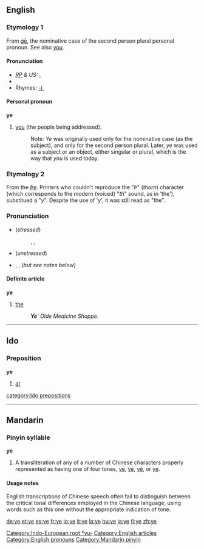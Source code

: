 ==English==
{{rank|sort|town|dark|437|ye|common|subject|can't}}

===Etymology 1===
From {{OE.}} [[ge#Old English|ġē]], the nominative case of the second person plural personal pronoun.  See also [[you]]. [[Category:Indo-European root *yu-]]

====Pronunciation====
* ''[[RP]] & US:'' {{IPA|/jiː/}}, {{SAMPA|/ji:/}}
* {{audio|en-us-ye.ogg|Audio (US)}}
*Rhymes: [[Rhymes:English:-iː|-iː]]

====Personal pronoun====
'''ye'''

# {{context|Northern English dialect|Cornish dialect|Geordie|archaic|}} [[you]] (the people being addressed).
#: Note: ''Ye'' was originally used only for the nominative case (as the subject), and only for the second person plural. Later, ''ye'' was used as a subject or an object, either singular or plural, which is the way that ''you'' is used today.

===Etymology 2===
From the {{ME.}} ''[[Þe]]''. Printers who couldn't reproduce the "''Þ''" (''thorn'') character (which corresponds to the modern  (voiced) "''th''" sound, as in 'the'), substitued a "''y''".  Despite the use of 'y', it was still read as "the".

===Pronunciation===
*(''stressed'')
*:{{AHD|''th''ē}}, {{IPA|/ðiː/}}, {{SAMPA|/Di:/}}
*:{{audio|en-us-the-stressed.ogg|Audio (US)}}
*(''unstressed'')
*{{AHD|''th''ə}}, {{IPA|/ðə/}}, {{SAMPA|/D@/}} (''but see notes below'')
*:{{audio|en-ca-the.ogg|Audio (CA)}}
*:{{audio|en-us-the-unstressed.ogg|Audio (US)}}

====Definite article====
'''ye'''

# {{archaic}} [[the]]
#:'''''Ye'''' Olde Medicine Shoppe''.

[[Category:English articles]]
[[Category:English pronouns]]

----

==Ido==

===Preposition===
'''ye'''

# [[at]]

[[category:Ido prepositions]]

----

{{see|yē|yé|yě|yè}}
==Mandarin==
===Pinyin syllable===
'''ye'''
# A transliteration of any of a number of Chinese characters properly represented as having one of four tones, [[yē]], [[yé]], [[yě]], or [[yè]].

====Usage notes====
English transcriptions of Chinese speech often fail to distinguish between the critical tonal differences employed in the Chinese language, using words such as this one without the appropriate indication of tone.

[[Category:Mandarin pinyin]]

[[de:ye]]
[[et:ye]]
[[es:ye]]
[[fr:ye]]
[[io:ye]]
[[it:ye]]
[[la:ye]]
[[hu:ye]]
[[ja:ye]]
[[fi:ye]]
[[zh:ye]]